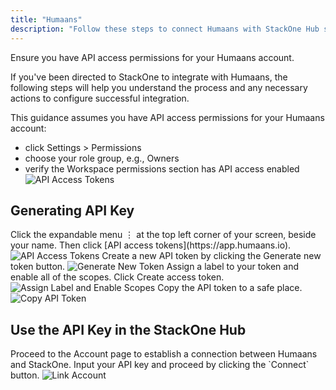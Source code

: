 ```yaml
---
title: "Humaans"
description: "Follow these steps to connect Humaans with StackOne Hub successfully."
---
```



<Warning>
  Ensure you have API access permissions for your Humaans account.
</Warning>

If you've been directed to StackOne to integrate with Humaans, the following steps will help you understand the process and any necessary actions to configure successful integration.

This guidance assumes you have API access permissions for your Humaans account:

- click Settings > Permissions
- choose your role group, e.g., Owners
- verify the Workspace permissions section has API access enabled
  <Frame>
      <img className='rounded-md' style={{ margin: '0 auto', border: '1px solid #efefef' }} alt="API Access Tokens" src="/images/humaans/api_access_permissions.gif" />
    </Frame>

## Generating API Key

<Steps>
  <Step title="Open API Access Tokens">
    Click the expandable menu ⋮ at the top left corner of your screen, beside your name. Then click [API access tokens](https://app.humaans.io).
    <Frame>
      <img className='rounded-md' style={{ margin: '0 auto', border: '1px solid #efefef' }} alt="API Access Tokens" src="/images/humaans/image1.png" />
    </Frame>
  </Step>

  <Step title="Generate New Token">
    Create a new API token by clicking the Generate new token button.
    <Frame>
      <img className='rounded-md' style={{ margin: '0 auto', border: '1px solid #efefef' }} alt="Generate New Token" src="/images/humaans/image2.png" />
    </Frame>
  </Step>

  <Step title="Assign a Label and Enable Scopes">
    Assign a label to your token and enable all of the scopes. Click Create access token.
    <Frame>
      <img className='rounded-md' style={{ margin: '0 auto', border: '1px solid #efefef' }} alt="Assign Label and Enable Scopes" src="/images/humaans/image3.png" />
    </Frame>
  </Step>

  <Step title="Copy the API Token">
    Copy the API token to a safe place.
    <Frame>
      <img className='rounded-md' style={{ margin: '0 auto', border: '1px solid #efefef' }} alt="Copy API Token" src="/images/humaans/image4.png" />
    </Frame>
  </Step>
</Steps>

## Use the API Key in the StackOne Hub

<Steps>
  <Step title="Enter API Key and Connect">
    Proceed to the Account page to establish a connection between Humaans and StackOne. Input your API key and proceed by clicking the `Connect` button.
    <Frame>
      <img className='rounded-md' style={{ margin: '0 auto', border: '1px solid #efefef' }} alt="Link Account" src="/images/humaans/image5.png" />
    </Frame>
  </Step>
</Steps>

<IntegrationFooter />
